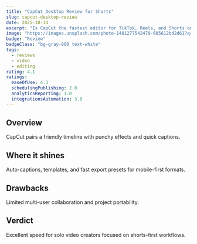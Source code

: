 ```yaml
---
title: "CapCut Desktop Review for Shorts"
slug: capcut-desktop-review
date: 2025-10-14
excerpt: "Is CapCut the fastest editor for TikTok, Reels, and Shorts on desktop?"
image: "https://images.unsplash.com/photo-1481277542470-605612bd2d61?q=80&w=1200&auto=format&fit=crop"
badge: "Review"
badgeClass: "bg-gray-800 text-white"
tags:
  - reviews
  - video
  - editing
rating: 4.1
ratings:
  easeOfUse: 4.3
  schedulingPublishing: 2.0
  analyticsReporting: 1.0
  integrationsAutomation: 3.0
---
```


## Overview

CapCut pairs a friendly timeline with punchy effects and quick captions.

## Where it shines

Auto-captions, templates, and fast export presets for mobile-first formats.

## Drawbacks

Limited multi-user collaboration and project portability.

## Verdict

Excellent speed for solo video creators focused on shorts-first workflows.


